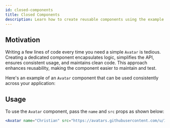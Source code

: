 ```yaml
---
id: closed-components
title: Closed Components
description: Learn how to create reusable components using the example of an avatar
---
```


## Motivation

Writing a few lines of code every time you need a simple `Avatar` is tedious. Creating a dedicated component
encapsulates logic, simplifies the API, ensures consistent usage, and maintains clean code. This approach enhances
reusability, making the component easier to maintain and test.

Here's an example of an `Avatar` component that can be used consistently across your application:

<Example id="closed" component="avatar" />

## Usage

To use the `Avatar` component, pass the `name` and `src` props as shown below:

```jsx
<Avatar name="Christian" src="https://avatars.githubusercontent.com/u/1846056?v=4" />
```
